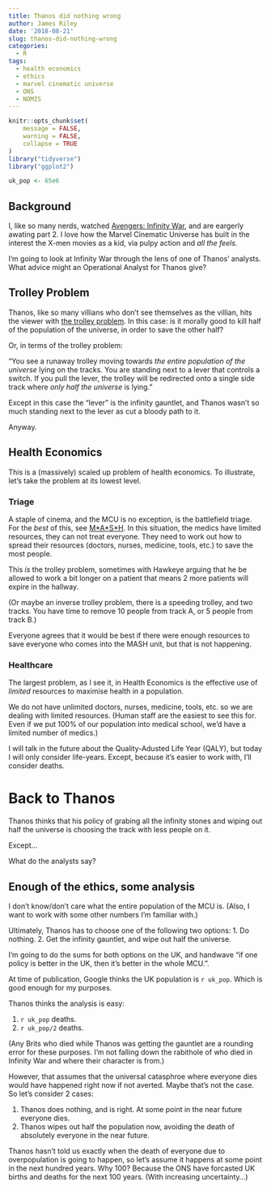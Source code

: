 ```yaml
---
title: Thanos did nothing wrong
author: James Riley
date: '2018-08-21'
slug: thanos-did-nothing-wrong
categories:
  - R
tags:
  - health economics
  - ethics
  - marvel cinematic universe
  - ONS
  - NOMIS
---
```


```r
knitr::opts_chunk$set(
	message = FALSE,
	warning = FALSE,
	collapse = TRUE
)
library("tidyverse")
library("ggplot2")

uk_pop <- 65e6
```

## Background

I, like so many nerds, watched [Avengers: Infinity War](https://www.imdb.com/title/tt4154756/?ref_=nv_sr_1), and are eargerly awating part 2. I love how the Marvel Cinematic Universe has built in the interest the X-men movies as a kid, via pulpy action and *all the feels*. 

I'm going to look at Infinity War through the lens of one of Thanos' analysts. What advice might an Operational Analyst for Thanos give?

## Trolley Problem

Thanos, like so many villians who don't see themselves as the villian, hits the viewer with [the trolley problem](https://en.wikipedia.org/wiki/Trolley_problem). In this case: is it morally good to kill half of the population of the universe, in order to save the other half?

Or, in terms of the trolley problem:

"You see a runaway trolley moving towards *the entire population of the universe* lying on the tracks. You are standing next to a lever that controls a switch. If you pull the lever, the trolley will be redirected onto a single side track where *only half the universe* is lying."

Except in this case the "lever" is the infinity gauntlet, and Thanos wasn't so much standing next to the lever as cut a bloody path to it.

Anyway.

## Health Economics

This is a (massively) scaled up problem of health economics. To illustrate, let's take the problem at its lowest level. 

### Triage

A staple of cinema, and the MCU is no exception, is the battlefield triage. For the *best* of this, see [M\*A\*S\*H](https://www.imdb.com/title/tt0068098/?ref_=nv_sr_1). In this situation, the medics have limited resources, they can not treat everyone. They need to work out how to spread their resources (doctors, nurses, medicine, tools, etc.) to save the most people. 

This *is* the trolley problem, sometimes with Hawkeye arguing that he be allowed to work a bit longer on a patient that means 2 more patients will expire in the hallway.

(Or maybe an inverse trolley problem, there is a speeding trolley, and two tracks. You have time to remove 10 people from track A, or 5 people from track B.)

Everyone agrees that it would be best if there were enough resources to save everyone who comes into the MASH unit, but that is not happening.

### Healthcare

The largest problem, as I see it, in Health Economics is the effective use of *limited* resources to maximise health in a population. 

We do not have unlimited doctors, nurses, medicine, tools, etc. so we are dealing with limited resources. (Human staff are the easiest to see this for. Even if we put 100% of our population into medical school, we'd have a limited number of medics.) 

I will talk in the future about the Quality-Adusted Life Year (QALY), but today I will only consider life-years. Except, because it's easier to work with, I'll consider deaths.

# Back to Thanos

Thanos thinks that his policy of grabing all the infinity stones and wiping out half the universe is choosing the track with less people on it.

Except...

What do the analysts say?

## Enough of the ethics, some analysis

I don't know/don't care what the entire population of the MCU is. (Also, I want to work with some other numbers I'm familiar with.) 

Ultimately, Thanos has to choose one of the following two options:
1. Do nothing.
2. Get the infinity gauntlet, and wipe out half the universe.

I'm going to do the sums for both options on the UK, and handwave "if one policy is better in the UK, then it's better in the whole MCU.".

At time of publication, Google thinks the UK population is `r uk_pop`. Which is good enough for my purposes.

Thanos thinks the analysis is easy:

1. `r uk_pop` deaths. 
2. `r uk_pop/2` deaths.

(Any Brits who died while Thanos was getting the gauntlet are a rounding error for these purposes. I'm not falling down the rabithole of who died in Infinity War and where their character is from.)

However, that assumes that the universal catasphroe where everyone dies would have happened right now if not averted. Maybe that's not the case. So let's consider 2 cases:

1. Thanos does nothing, and is right. At some point in the near future everyone dies.
2. Thanos wipes out half the population now, avoiding the death of absolutely everyone in the near future.

Thanos hasn't told us exactly when the death of everyone due to overpopulation is going to happen, so let's assume it happens at some point in the next hundred years. Why 100? Because the ONS have forcasted UK births and deaths for the next 100 years. (With increasing uncertainty...)

